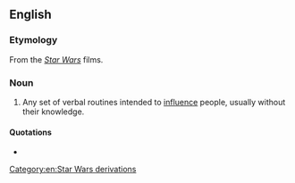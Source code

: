 ==English==

===Etymology===
From the ''[[Star Wars]]'' films.

===Noun===
{{en-noun|sg=[[Jedi]] [[mind]] [[trick]]}}
# Any set of verbal routines intended to [[influence]] people, usually without their knowledge.

====Quotations====
* {{seeCites}}

[[Category:en:Star Wars derivations]]